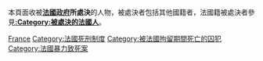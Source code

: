本頁面收被'''[[法國政府|法國政府]]所處決'''的人物，被處決者包括其他國籍者，法國籍被處決者參見'''[[:Category:被處決的法國人|:Category:被處決的法國人]]'''。

[[Category:被各國處決者|France]]
[[Category:法國死刑制度|Category:法國死刑制度]]
[[Category:被法國拘留期間死亡的囚犯|Category:被法國拘留期間死亡的囚犯]]
[[Category:法國暴力致死案|Category:法國暴力致死案]]